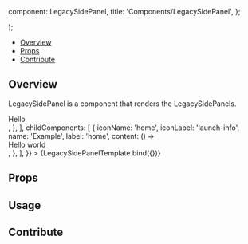 

  component: LegacySidePanel,
  title: 'Components/LegacySidePanel',
};

<Meta
  title="Components/LegacySidePanel"
  component={LegacySidePanel}
/>

  <div className="w-96">
    <LegacySidePanel {...args} />
  </div>
);

<Heading
  title="LegacySidePanel"
  componentRelativePath="LegacySidePanel/LegacySidePanel.tsx"
/>

- [Overview](#overview)
- [Props](#props)
- [Contribute](#contribute)

## Overview

LegacySidePanel is a component that renders the LegacySidePanels.

<Canvas>
  <Story
    name="Overview"
    args={{
      side: 'left',
      defaultComponentOpen: 'Example',
      tabs: [
        {
          id: 'tab1',
          name: 'tab1',
          label: 'Tab 1',
          iconName: 'group-layers',
          iconLabel: 'group-layers',
          content: () => <div class="text-primary-light p-3">Hello</div>,
        },
      ],
      childComponents: [
        {
          iconName: 'home',
          iconLabel: 'launch-info',
          name: 'Example',
          label: 'home',
          content: () => <div>Hello world</div>,
        },
      ],
    }}
  >
    {LegacySidePanelTemplate.bind({})}
  </Story>
</Canvas>

## Props

<ArgsTable of={LegacySidePanel} />

## Usage

## Contribute

<Footer componentRelativePath="LegacySidePanel/__stories__/legacySidePanel.stories.mdx" />
